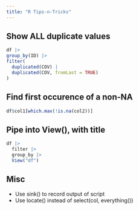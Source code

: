 ```yaml
---
title: "R Tips-n-Tricks"
---
```


## Show ALL duplicate values

```r
df |>
group_by(ID) |>
filter(
  duplicated(COV) |
  duplicated(COV, fromLast = TRUE)
)
```


## Find first occurence of a non-NA

```r
df$col1[which.max(!is.na(col2))]
```

## Pipe into View(), with title

```r
df |>
  filter |>
  group_by |>
  View("df")
````

## Misc

* Use sink() to record output of script
* Use locate() instead of select(col, everything())
